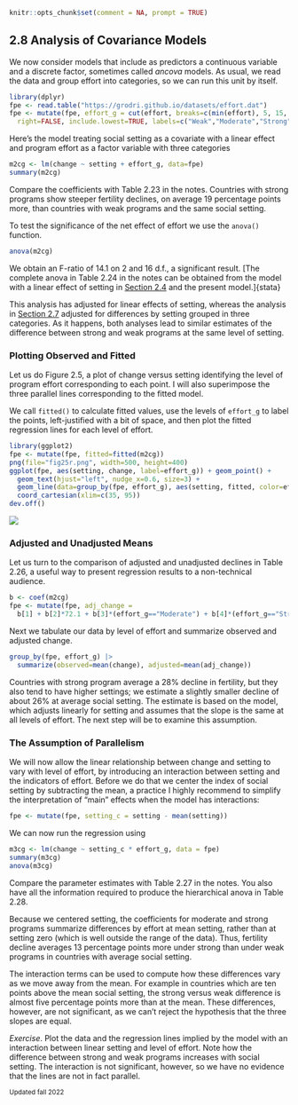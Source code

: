 
```r
knitr::opts_chunk$set(comment = NA, prompt = TRUE)
```

## 2.8 Analysis of Covariance Models {#c2s8 .first}

We now consider models that include as predictors a continuous variable
and a discrete factor, sometimes called *ancova* models.
As usual, we read the data and group effort into categories, so we can
run this unit by itself.

```r
library(dplyr)
fpe <- read.table("https://grodri.github.io/datasets/effort.dat")	
fpe <- mutate(fpe, effort_g = cut(effort, breaks=c(min(effort), 5, 15, max(effort)),
  right=FALSE, include.lowest=TRUE, labels=c("Weak","Moderate","Strong")))
```

Here's the model treating social setting as a covariate with a linear
effect and program effort as a factor variable with three categories

```r
m2cg <- lm(change ~ setting + effort_g, data=fpe)
summary(m2cg)
```

Compare the coefficients with Table 2.23 in the notes. Countries with
strong programs show steeper fertility declines, on average 19 percentage
points more, than countries with weak programs and the same social
setting.

To test the significance of the net effect of effort we use
the `anova()` function.

```r
anova(m2cg)
```

We obtain an F-ratio of  14.1 on 2 and 16 d.f., a significant result.
[The complete anova in Table 2.24 in the notes can be obtained from 
the model with a linear effect of setting in [Section 2.4](c2s4) and
the present model.]{stata}

This analysis has adjusted for linear effects of setting, whereas the
analysis in [Section 2.7](c2s7) adjusted for differences by setting
grouped in three categories. As it happens, both analyses lead to
similar estimates of the difference between strong and weak programs at
the same level of setting.

### Plotting Observed and Fitted

Let us do Figure 2.5, a plot of change versus setting identifying the
level of program effort corresponding to each point. I will also
superimpose the three parallel lines corresponding to the fitted model.

We call `fitted()` to calculate fitted values, use the levels of `effort_g` 
to label the points, left-justified with a bit of space, and then plot the 
fitted regression lines for each level of effort.

```r
library(ggplot2)
fpe <- mutate(fpe, fitted=fitted(m2cg))
png(file="fig25r.png", width=500, height=400)	
ggplot(fpe, aes(setting, change, label=effort_g)) + geom_point() + 
  geom_text(hjust="left", nudge_x=0.6, size=3) +
  geom_line(data=group_by(fpe, effort_g), aes(setting, fitted, color=effort_g)) +
  coord_cartesian(xlim=c(35, 95))
dev.off()
```

![](fig25r.png){.img-responsive .center-block .r}

### Adjusted and Unadjusted Means

Let us turn to the comparison of adjusted and unadjusted declines in
Table 2.26, a useful way to present regression results to a
non-technical audience.

```r
b <- coef(m2cg)	
fpe <- mutate(fpe, adj_change = 
  b[1] + b[2]*72.1 + b[3]*(effort_g=="Moderate") + b[4]*(effort_g=="Strong") )
```
Next we tabulate our data by level of effort and summarize observed and
adjusted change.

```r
group_by(fpe, effort_g) |> 
  summarize(observed=mean(change), adjusted=mean(adj_change))
```

Countries with strong program average a 28% decline in fertility, but
they also tend to have higher settings; we estimate a slightly smaller
decline of about 26% at average social setting. The estimate is based on
the model, which adjusts linearly for setting and assumes that the slope
is the same at all levels of effort. The next step will be to examine
this assumption.

### The Assumption of Parallelism

We will now allow the linear relationship between change and setting to
vary with level of effort, by introducing an interaction between setting
and the indicators of effort. Before we do that we center the index of
social setting by subtracting the mean, a practice I highly recommend to
simplify the interpretation of "main" effects when the model has
interactions:

```r
fpe <- mutate(fpe, setting_c = setting - mean(setting))
```

We can now run the regression using

```r
m3cg <- lm(change ~ setting_c * effort_g, data = fpe)
summary(m3cg)
anova(m3cg)
```

Compare the parameter estimates with Table 2.27 in the notes. You also
have all the information required to produce the hierarchical anova in
Table 2.28.

Because we centered setting, the coefficients for moderate and strong
programs summarize differences by effort at mean setting, rather than at
setting zero (which is well outside the range of the data). Thus,
fertility decline averages 13 percentage points more under strong than
under weak programs in countries with average social setting.

The interaction terms can be used to compute how these differences vary
as we move away from the mean. For example in countries which are ten
points above the mean social setting, the strong versus weak difference
is almost five percentage points more than at the mean. These
differences, however, are not significant, as we can't reject the
hypothesis that the three slopes are equal.

*Exercise*. Plot the data and the regression lines implied by the model
with an interaction between linear setting and level of effort. Note how
the difference between strong and weak programs increases with social setting.
The interaction is not significant, however, so we have no evidence that the
lines are not in fact parallel.

<small>Updated fall 2022</small>
